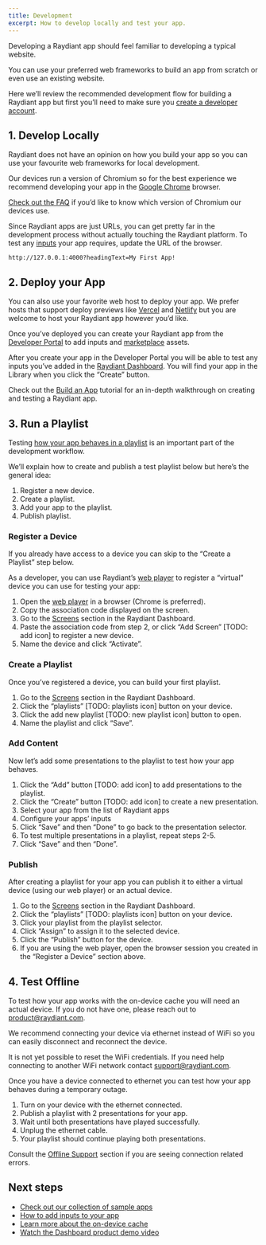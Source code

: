 ```yaml
---
title: Development
excerpt: How to develop locally and test your app.
---
```


Developing a Raydiant app should feel familiar to developing a typical website.

You can use your preferred web frameworks to build an app from scratch or even use an existing website.

Here we’ll review the recommended development flow for building a Raydiant app but first you’ll need to make sure you [create a developer account](/docs/get-started/create-an-account).

## 1. Develop Locally

Raydiant does not have an opinion on how you build your app so you can use your favourite web frameworks for local development.

Our devices run a version of Chromium so for the best experience we recommend developing your app in the [Google Chrome](https://www.google.com/intl/en_ca/chrome/) browser.

<Callout>[Check out the FAQ](/docs/faq) if you’d like to know which version of Chromium our devices use.</Callout>

Since Raydiant apps are just URLs, you can get pretty far in the development process without actually touching the Raydiant platform. To test any [inputs](/docs/inputs) your app requires, update the URL of the browser.

```
http://127.0.0.1:4000?headingText=My First App!
```

## 2. Deploy your App

You can also use your favorite web host to deploy your app. We prefer hosts that support deploy previews like [Vercel](https://vercel.com/features/previews) and [Netlify](https://www.netlify.com/products/deploy-previews/) but you are welcome to host your Raydiant app however you’d like.

Once you’ve deployed you can create your Raydiant app from the [Developer Portal](https://developers.raydiant.com/apps) to add inputs and [marketplace](/docs/marketplace) assets.

After you create your app in the Developer Portal you will be able to test any inputs you’ve added in the [Raydiant Dashboard](https://dash.raydiant.com/library). You will find your app in the Library when you click the “Create” button.

<Callout>Check out the [Build an App](/docs/get-started/build-an-app) tutorial for an in-depth walkthrough on creating and testing a Raydiant app.</Callout>

## 3. Run a Playlist

Testing [how your app behaves in a playlist](/docs/get-started/app-lifecycle) is an important part of the development workflow.

We’ll explain how to create and publish a test playlist below but here’s the general idea:

1. Register a new device.
2. Create a playlist.
3. Add your app to the playlist.
4. Publish playlist.

### Register a Device

If you already have access to a device you can skip to the “Create a Playlist” step below.

As a developer, you can use Raydiant’s [web player](https://secondscreen.raydiant.com) to register a “virtual” device you can use for testing your app:

1. Open the [web player](https://secondscreen.raydiant.com) in a browser (Chrome is preferred).
2. Copy the association code displayed on the screen.
3. Go to the [Screens](https://dash.raydiant.com/screens) section in the Raydiant Dashboard.
4. Paste the association code from step 2, or click “Add Screen” [TODO: add icon] to register a new device.
5. Name the device and click “Activate”.

### Create a Playlist

Once you’ve registered a device, you can build your first playlist.

1. Go to the [Screens](https://dash.raydiant.com/screens) section in the Raydiant Dashboard.
2. Click the “playlists” [TODO: playlists icon] button on your device.
3. Click the add new playlist [TODO: new playlist icon] button to open.
4. Name the playlist and click “Save”.

### Add Content

Now let’s add some presentations to the playlist to test how your app behaves.

1. Click the “Add” button [TODO: add icon] to add presentations to the playlist.
2. Click the “Create” button [TODO: add icon] to create a new presentation.
3. Select your app from the list of Raydiant apps
4. Configure your apps’ inputs
5. Click “Save” and then “Done” to go back to the presentation selector.
6. To test multiple presentations in a playlist, repeat steps 2-5.
7. Click “Save” and then “Done”.

### Publish

After creating a playlist for your app you can publish it to either a virtual device (using our web player) or an actual device.

1. Go to the [Screens](https://dash.raydiant.com/screens) section in the Raydiant Dashboard.
2. Click the “playlists” [TODO: playlists icon] button on your device.
3. Click your playlist from the playlist selector.
4. Click “Assign” to assign it to the selected device.
5. Click the “Publish” button for the device.
6. If you are using the web player, open the browser session you created in the “Register a Device” section above.

## 4. Test Offline

To test how your app works with the on-device cache you will need an actual device. If you do not have one, please reach out to product@raydiant.com.

We recommend connecting your device via ethernet instead of WiFi so you can easily disconnect and reconnect the device.

<Callout>It is not yet possible to reset the WiFi credentials. If you need help connecting to another WiFi network contact [support@raydiant.com](mailto:support@raydiant.com).</Callout>

Once you have a device connected to ethernet you can test how your app behaves during a temporary outage.

1. Turn on your device with the ethernet connected.
2. Publish a playlist with 2 presentations for your app.
3. Wait until both presentations have played successfully.
4. Unplug the ethernet cable.
5. Your playlist should continue playing both presentations.

<Callout>Consult the [Offline Support](/docs/get-started/offline-support) section if you are seeing connection related errors.</Callout>

## Next steps

- [Check out our collection of sample apps](/docs/get-started/sample-apps)
- [How to add inputs to your app](/docs/inputs)
- [Learn more about the on-device cache](/docs/get-started/offline-support)
- [Watch the Dashboard product demo video](https://www.youtube.com/watch?v=u7IFGoXKTSo)
